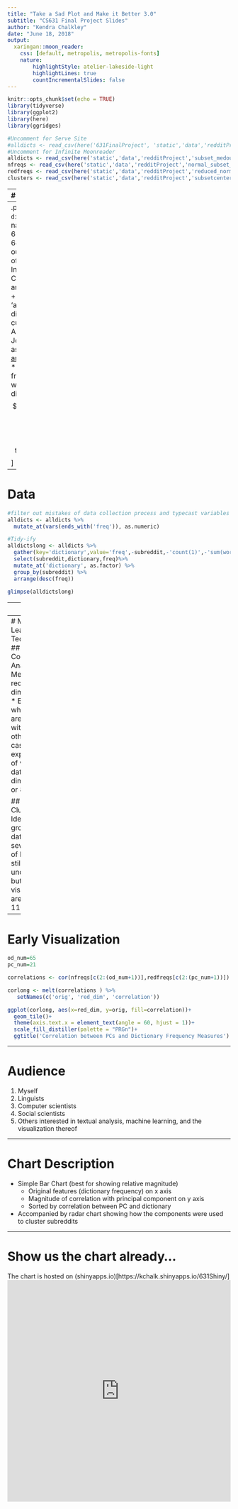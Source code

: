```yaml
---
title: "Take a Sad Plot and Make it Better 3.0"
subtitle: "CS631 Final Project Slides"
author: "Kendra Chalkley"
date: "June 18, 2018" 
output: 
  xaringan::moon_reader:
    css: [default, metropolis, metropolis-fonts]
    nature:
        highlightStyle: atelier-lakeside-light
        highlightLines: true
        countIncrementalSlides: false
---
```


```r
knitr::opts_chunk$set(echo = TRUE)
library(tidyverse)
library(ggplot2)
library(here) 
library(ggridges)

#Uncomment for Serve Site
#alldicts <- read_csv(here('631FinalProject', 'static','data','redditProject','subset_medoutput.csv'))  
#Uncomment for Infinite Moonreader
alldicts <- read_csv(here('static','data','redditProject','subset_medoutput.csv'))  
nfreqs <- read_csv(here('static','data','redditProject','normal_subset_freqs.csv'))
redfreqs <- read_csv(here('static','data','redditProject','reduced_normal_subset_freqs'))
clusters <- read_csv(here('static','data','redditProject','subsetcenters.csv'))

```


---  
# Data

.pull-left[
* Source: Reddit
  + a website www.reddit.com
* `subreddit` /r/ 
  + <=20 character, case sensitive forum name
* `posts` 
  + a count of posts in each subreddit
  + only `self` posts were included in this dataset
  + posts < 100 words in length were filtered out of this dataset
* `wordcount`
  + a sum of the total number of words in all posts in that subreddit
]
--
.pull-right[
* `dictionary` 
  + the name of one of 65 dictionaries
  + 64 from an outdated version of Linguistic Inquiry and Word Count texual analysis software 
  + plus an 'absolutist' dictionary curated by by AlMosaiwi and Johnstone(2018) as described in [In an Absolute State](http://journals.sagepub.com/doi/abs/10.1177/2167702617747074)  
* `freq` the frequency of words from each dictionary $$\frac{number\ of\ words\ matching\ dictionary}{number\ of\ total\ words}$$
]

---
# Data
```r
#filter out mistakes of data collection process and typecast variables
alldicts <- alldicts %>% 
  mutate_at(vars(ends_with('freq')), as.numeric)

#Tidy-ify 
alldictslong <- alldicts %>% 
  gather(key='dictionary',value='freq',-subreddit,-'count(1)',-'sum(wordcount)') %>% 
  select(subreddit,dictionary,freq)%>%   
  mutate_at('dictionary', as.factor) %>% 
  group_by(subreddit) %>% 
  arrange(desc(freq)) 
 
glimpse(alldictslong)
```


---
# Data

```r
alldicts %>% 
  arrange(absolutistfreq) %>% 
  glimpse()
```
---
# Machine Learning Techniques
## Principle Component Analysis
* Method of reducing dimensionality
* Effective when features are correlated with each other
* In this case, can explain 90% of variation in dataset in 21 dimensions, or 80% in 11 

## K-means Clustering
* Identifies groups in the data 
* I tried several values of K and am still undecided, but for now, visualizations are given for 11 clusters 
---
# Early Visualization
```r
od_num=65
pc_num=21

correlations <- cor(nfreqs[c(2:(od_num+1))],redfreqs[c(2:(pc_num+1))])

corlong <- melt(correlations ) %>% 
   setNames(c('orig', 'red_dim', 'correlation'))

ggplot(corlong, aes(x=red_dim, y=orig, fill=correlation))+
  geom_tile()+
  theme(axis.text.x = element_text(angle = 60, hjust = 1))+
  scale_fill_distiller(palette = "PRGn")+
  ggtitle('Correlation between PCs and Dictionary Frequency Measures')
```
---

# Audience

1. Myself 
1. Linguists
1. Computer scientists
1. Social scientists
1. Others interested in textual analysis, machine learning, and the visualization thereof

---
 
# Chart Description
* Simple Bar Chart (best for showing relative magnitude)
  + Original features (dictionary frequency) on x axis
  + Magnitude of correlation with principal component on y axis
  + Sorted by correlation between PC and dictionary
* Accompanied by radar chart showing how the components were used to cluster subreddits 

---
# Show us the chart already...   
 
The chart is hosted on (shinyapps.io)[https://kchalk.shinyapps.io/631Shiny/] 
<iframe id="example1" src="https://kchalk.shinyapps.io/631Shiny/"
style="border: non; width: 100%; height: 500px"
frameborder="0">
</iframe>
